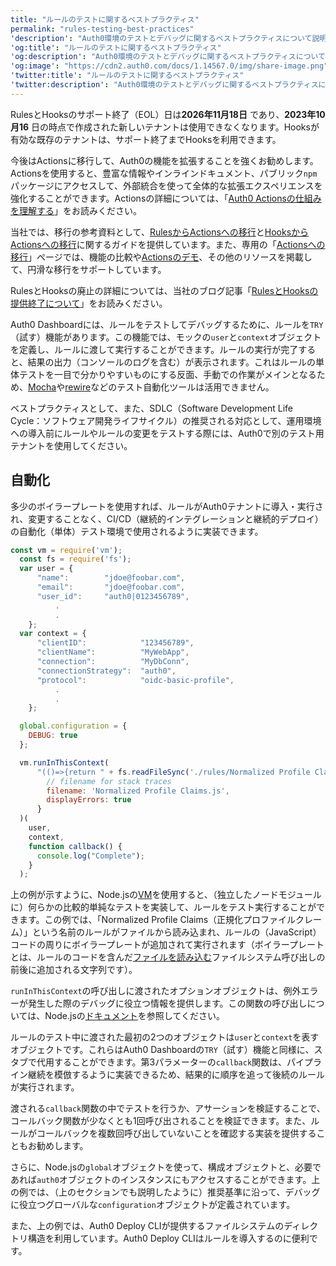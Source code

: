 ```yaml
---
title: "ルールのテストに関するベストプラクティス"
permalink: "rules-testing-best-practices"
'description': "Auth0環境のテストとデバッグに関するベストプラクティスについて説明します。"
'og:title': "ルールのテストに関するベストプラクティス"
'og:description': "Auth0環境のテストとデバッグに関するベストプラクティスについて説明します。"
'og:image': "https://cdn2.auth0.com/docs/1.14567.0/img/share-image.png"
'twitter:title': "ルールのテストに関するベストプラクティス"
'twitter:description': "Auth0環境のテストとデバッグに関するベストプラクティスについて説明します。"
---
```


<Warning>

RulesとHooksのサポート終了（EOL）日は**2026年11月18日** であり、**2023年10月16** 日の時点で作成された新しいテナントは使用できなくなります。Hooksが有効な既存のテナントは、サポート終了までHooksを利用できます。

今後はActionsに移行して、Auth0の機能を拡張することを強くお勧めします。Actionsを使用すると、豊富な情報やインラインドキュメント、パブリック`npm`パッケージにアクセスして、外部統合を使って全体的な拡張エクスペリエンスを強化することができます。Actionsの詳細については、「[Auth0 Actionsの仕組みを理解する](/docs/ja-jp/customize/actions/actions-overview)」をお読みください。

当社では、移行の参考資料として、[RulesからActionsへの移行](/docs/ja-jp/customize/actions/migrate/migrate-from-rules-to-actions)と[HooksからActionsへの移行](/docs/ja-jp/customize/actions/migrate/migrate-from-hooks-to-actions)に関するガイドを提供しています。また、専用の「[Actionsへの移行](https://auth0.com/extensibility/movetoactions)」ページでは、機能の比較や[Actionsのデモ](https://www.youtube.com/watch?v=UesFSY1klrI)、その他のリソースを掲載して、円滑な移行をサポートしています。

RulesとHooksの廃止の詳細については、当社のブログ記事「[RulesとHooksの提供終了について](https://auth0.com/blog/preparing-for-rules-and-hooks-end-of-life/)」をお読みください。

</Warning>

<Tooltip data-tooltip-id="react-containers-DefinitionTooltip-0" href="/docs/ja-jp/glossary?term=auth0-dashboard" tip="Auth0 Dashboard: サービスを構成するためのAuth0の主製品。" cta="用語集の表示">Auth0 Dashboard</Tooltip>には、ルールをテストしてデバッグするために、ルールを`TRY`（試す）機能があります。この機能では、モックの`user`と`context`オブジェクトを定義し、ルールに渡して実行することができます。ルールの実行が完了すると、結果の出力（コンソールのログを含む）が表示されます。これはルールの単体テストを一目で分かりやすいものにする反面、手動での作業がメインとなるため、[Mocha](https://mochajs.org/)や[rewire](https://www.npmjs.com/package/rewire)などのテスト自動化ツールは活用できません。

ベストプラクティスとして、また、SDLC（Software Development Life Cycle：ソフトウェア開発ライフサイクル）の推奨される対応として、運用環境への導入前にルールやルールの変更をテストする際には、Auth0で別のテスト用テナントを使用してください。

## 自動化

多少のボイラープレートを使用すれば、ルールがAuth0テナントに導入・実行され、変更することなく、CI/CD（継続的インテグレーションと継続的デプロイ）の自動化（単体）テスト環境で使用されるように実装できます。

```javascript lines
const vm = require('vm');
  const fs = require('fs');
  var user = {
      "name":        "jdoe@foobar.com",
      "email":       "jdoe@foobar.com",
      "user_id":     "auth0|0123456789",
          .
          .
    };
  var context = {
      "clientID":            "123456789",
      "clientName":          "MyWebApp",
      "connection":          "MyDbConn",
      "connectionStrategy":  "auth0",
      "protocol":            "oidc-basic-profile",
          .
          .
    };

  global.configuration = {
    DEBUG: true
  };

  vm.runInThisContext(
      "(()=>{return " + fs.readFileSync('./rules/Normalized Profile Claims.js') + " })();", {
        // filename for stack traces
        filename: 'Normalized Profile Claims.js',
        displayErrors: true
      }
  )(
    user,
    context,
    function callback() {
      console.log("Complete");
    }
  );
```

上の例が示すように、Node.jsの[VM](https://www.w3schools.com/nodejs/ref_vm.asp)を使用すると、（独立したノードモジュールに）何らかの比較的単純なテストを実装して、ルールをテスト実行することができます。この例では、「Normalized Profile Claims（正規化プロファイルクレーム）」という名前のルールがファイルから読み込まれ、ルールの（JavaScript）コードの周りにボイラープレートが追加されて実行されます（ボイラープレートとは、ルールのコードを含んだ[ファイルを読み込む](https://nodejs.org/api/fs.html#fs_fs_readfilesync_path_options)ファイルシステム呼び出しの前後に追加される文字列です）。

`runInThisContext`の呼び出しに渡されたオプションオブジェクトは、例外エラーが発生した際のデバッグに役立つ情報を提供します。この関数の呼び出しについては、Node.jsの[ドキュメント](https://node.readthedocs.io/en/stable/api/vm/)を参照してください。

ルールのテスト中に渡された最初の2つのオブジェクトは`user`と`context`を表すオブジェクトです。これらはAuth0 Dashboardの`TRY`（試す）機能と同様に、スタブで代用することができます。第3パラメーターの`callback`関数は、パイプライン継続を模倣するように実装できるため、結果的に順序を追って後続のルールが実行されます。

渡される`callback`関数の中でテストを行うか、アサーションを検証することで、コールバック関数が少なくとも1回呼び出されることを検証できます。また、ルールがコールバックを複数回呼び出していないことを確認する実装を提供することもお勧めします。

さらに、Node.jsの`global`オブジェクトを使って、構成オブジェクトと、必要であれば`auth0`オブジェクトのインスタンスにもアクセスすることができます。上の例では、（上のセクションでも説明したように）推奨基準に沿って、デバッグに役立つグローバルな`configuration`オブジェクトが定義されています。

また、上の例では、Auth0 Deploy CLIが提供するファイルシステムのディレクトリ構造を利用しています。Auth0 Deploy CLIはルールを導入するのに便利です。
